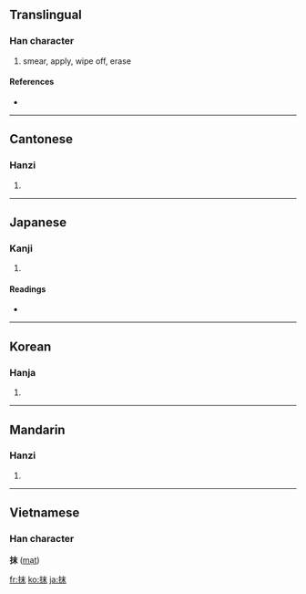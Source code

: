==Translingual==

===Han character===
{{Han char|rn=64|rad=手|as=05|sn=8|four=5509<sub>0</sub>|canj=手木十 (QDJ)}}

# smear, apply, wipe off, erase

====References====
* {{Han ref|kx=0424.040|dkj=11926|dj=0771.160|hdz=31847.080|uh=62B9|ud=25273|bh=A9D9|bd=43481}}

----

==Cantonese==

===Hanzi===
{{yue-hanzi|jyut=|y=maat3, mut3}}

# {{defn|Cantonese}}

----

==Japanese==

===Kanji===
{{ja-kanji|grade=c|rs=手05}}

# {{defn|Japanese}}

====Readings====
* {{ja-readings|on=[[まつ]] (matsu)|kun=[[する]] (suru)}}

----

==Korean==

===Hanja===
{{ko-hanja|hangeul=말|eumhun=|rv=mal|mr=mal|y=mal}}

# {{defn|Korean}}

----

==Mandarin==

===Hanzi===
{{cmn-hanzi|pin=[[mǒ]] ([[mo3]])|wg=mo<sup>3</sup>}}

# {{defn|Mandarin}}

----

==Vietnamese==
===Han character===
'''抹''' ([[mạt]])

[[fr:抹]]
[[ko:抹]]
[[ja:抹]]